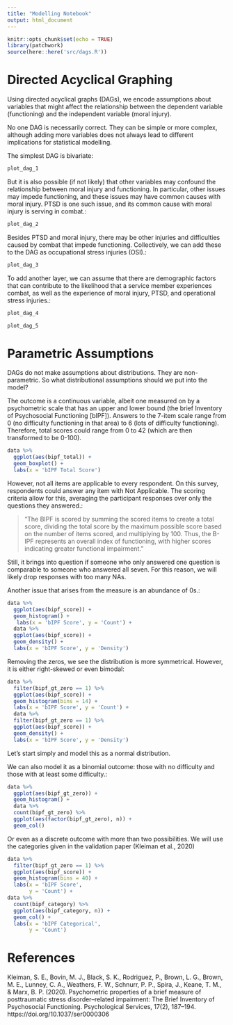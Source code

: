```yaml
---
title: "Modelling Notebook"
output: html_document
---
```


```r
knitr::opts_chunk$set(echo = TRUE)
library(patchwork)
source(here::here('src/dags.R'))
```


# Directed Acyclical Graphing

Using directed acyclical graphs (DAGs), we encode assumptions about variables that might affect the relationship between the dependent variable (functioning) and the independent variable (moral injury).

No one DAG is necessarily correct. They can be simple or more complex, although adding more variables does not always lead to different implications for statistical modelling.  

The simplest DAG is bivariate:

```r
plot_dag_1
```


But it is also possible (if not likely) that other variables may confound the relationship between moral injury and functioning. In particular, other issues may impede functioning, and these issues may have common causes with moral injury. PTSD is one such issue, and its common cause with moral injury is serving in combat.:

```r
plot_dag_2
```

Besides PTSD and moral injury, there may be other injuries and difficulties caused by combat that impede functioning. Collectively, we can add these to the DAG as occupational stress injuries (OSI).:

```r
plot_dag_3
```

To add another layer, we can assume that there are demographic factors that can contribute to the likelihood that a service member experiences combat, as well as the experience of moral injury, PTSD, and operational stress injuries.:


```r
plot_dag_4
```


```r
plot_dag_5
```

# Parametric Assumptions

DAGs do not make assumptions about distributions. They are non-parametric. So what distributional assumptions should we put into the model?

The outcome is a continuous variable, albeit one measured on by a psychometric scale that has an upper and lower bound (the brief Inventory of Psychosocial Functioning [bIPF]). Answers to the 7-item scale range from 0 (no difficulty functioning in that area) to 6 (lots of difficulty functioning). Therefore, total scores could range from 0 to 42 (which are then transformed to be 0-100). 

```r
data %>% 
  ggplot(aes(bipf_total)) +
  geom_boxplot() +
  labs(x = 'bIPF Total Score')

```


However, not all items are applicable to every respondent. On this survey, respondents could answer any item with Not Applicable. The scoring criteria allow for this, averaging the participant responses over only the questions they answered.:

> "The BIPF is scored by summing the scored items to create a total score,  dividing the total score by the maximum possible score based on the number of items scored, and multiplying by 100. Thus, the B-IPF represents an overall index of functioning, with higher scores indicating greater functional impairment."

Still, it brings into question if someone who only answered one question is comparable to someone who answered all seven. For this reason, we will likely drop responses with too many NAs. 

Another issue that arises from the measure is an abundance of 0s.:

```r
data %>%
  ggplot(aes(bipf_score)) +
  geom_histogram() +
   labs(x = 'bIPF Score', y = 'Count') + 
  data %>%
  ggplot(aes(bipf_score)) +
  geom_density() +
  labs(x = 'bIPF Score', y = 'Density')
```

Removing the zeros, we see the distribution is more symmetrical. However, it is either right-skewed or even bimodal:

```r
data %>%
  filter(bipf_gt_zero == 1) %>% 
  ggplot(aes(bipf_score)) +
  geom_histogram(bins = 14) +
  labs(x = 'bIPF Score', y = 'Count') + 
  data %>%
  filter(bipf_gt_zero == 1) %>% 
  ggplot(aes(bipf_score)) +
  geom_density() +
  labs(x = 'bIPF Score', y = 'Density')
```

Let's start simply and model this as a normal distribution. 

We can also model it as a binomial outcome: those with no difficulty and those with at least some difficulty.:

```r
data %>%
  ggplot(aes(bipf_gt_zero)) +
  geom_histogram() +
  data %>%
  count(bipf_gt_zero) %>% 
  ggplot(aes(factor(bipf_gt_zero), n)) +
  geom_col()
```

Or even as a discrete outcome with more than two possibilities. We will use the categories given in the validation paper (Kleiman et al., 2020)

```r
data %>%
  filter(bipf_gt_zero == 1) %>% 
  ggplot(aes(bipf_score)) +
  geom_histogram(bins = 40) +
  labs(x = 'bIPF Score',
       y = 'Count') +
data %>%
  count(bipf_category) %>% 
  ggplot(aes(bipf_category, n)) +
  geom_col() +
  labs(x = 'bIPF Categorical',
       y = 'Count')
```








# References
Kleiman, S. E., Bovin, M. J., Black, S. K., Rodriguez, P., Brown, L. G., Brown, M. E., Lunney, C. A., Weathers, F. W., Schnurr, P. P., Spira, J., Keane, T. M., & Marx, B. P. (2020). Psychometric properties of a brief measure of posttraumatic stress disorder–related impairment: The Brief Inventory of Psychosocial Functioning. Psychological Services, 17(2), 187–194. https://doi.org/10.1037/ser0000306
